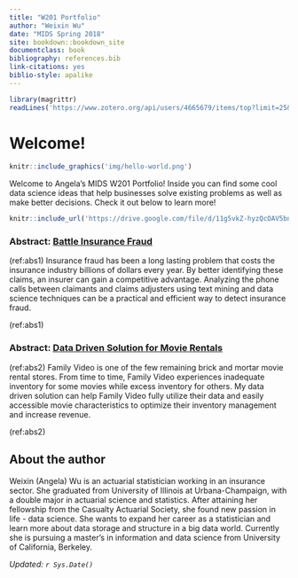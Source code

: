 ```yaml
---
title: "W201 Portfolio"
author: "Weixin Wu"
date: "MIDS Spring 2018"
site: bookdown::bookdown_site
documentclass: book
bibliography: references.bib
link-citations: yes
biblio-style: apalike
---
```


<!-- This won't be displayed but it will initialize your R session. Add any R libraries you need here. -->
```r
library(magrittr)
readLines('https://www.zotero.org/api/users/4665679/items/top?limit=25&format=bibtex&key=P3olYhAZN9HZGD6XcYA8ITLl&v=1') %>% writeLines('references.bib')
```


# Welcome! {-}

<!-- You can include images saved within your repo... -->
```r
knitr::include_graphics('img/hello-world.png')
```

Welcome to Angela's MIDS W201 Portfolio! Inside you can find some cool data science ideas that help businesses solve existing problems as well as make better decisions. Check it out below to learn more!

<!-- Below this line is just examples of how you can embed video from Google Drive. First you have to enable sharing, then just get the object ID which is that long string between d/ and /preview and will also be appended to any sharing link you generate for your video. -->
<p>
```r
knitr::include_url('https://drive.google.com/file/d/11g5vkZ-hyzQcOAV5bneBAN7AtITZPcXc/preview')
```

### Abstract: [Battle Insurance Fraud](https://w201rdada.github.io/portfolio-AngelaWuGitHub/Insurance-Fraud.html) {-}

(ref:abs1) Insurance fraud has been a long lasting problem that costs the insurance industry billions of dollars every year. By better identifying these claims, an insurer can gain a competitive advantage. Analyzing the phone calls between claimants and claims adjusters using text mining and data science techniques can be a practical and efficient way to detect insurance fraud.

(ref:abs1)

### Abstract: [Data Driven Solution for Movie Rentals](https://w201rdada.github.io/portfolio-AngelaWuGitHub/Movie-Rentals.html) {-}

(ref:abs2) Family Video is one of the few remaining brick and mortar movie rental stores. From time to time, Family Video experiences inadequate inventory for some movies while excess inventory for others. My data driven solution can help Family Video fully utilize their data and easily accessible movie characteristics to optimize their inventory management and increase revenue.

(ref:abs2)

## About the author {-}

Weixin (Angela) Wu is an actuarial statistician working in an insurance sector. She graduated from University of Illinois at Urbana-Champaign, with a double major in actuarial science and statistics. After attaining her fellowship from the Casualty Actuarial Society, she found new passion in life - data science. She wants to expand her career as a statistician and learn more about data storage and structure in a big data world. Currently she is pursuing a master's in information and data science from University of California, Berkeley.

*Updated: `r Sys.Date()`*
